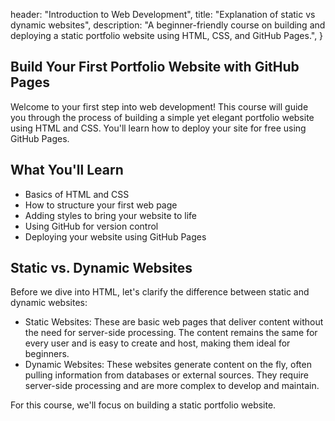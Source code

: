

  header: "Introduction to Web Development",
  title: "Explanation of static vs dynamic websites",
  description: "A beginner-friendly course on building and deploying a static portfolio website using HTML, CSS, and GitHub Pages.",
}

## Build Your First Portfolio Website with GitHub Pages

Welcome to your first step into web development! This course will guide you through the process of building a simple yet elegant portfolio website using HTML and CSS. You'll learn how to deploy your site for free using GitHub Pages.

## What You'll Learn

- Basics of HTML and CSS
- How to structure your first web page
- Adding styles to bring your website to life
- Using GitHub for version control
- Deploying your website using GitHub Pages

## Static vs. Dynamic Websites

Before we dive into HTML, let's clarify the difference between static and dynamic websites:

* Static Websites: These are basic web pages that deliver content without the need for server-side processing. The content remains the same for every user and is easy to create and host, making them ideal for beginners.
* Dynamic Websites: These websites generate content on the fly, often pulling information from databases or external sources. They require server-side processing and are more complex to develop and maintain.

For this course, we'll focus on building a static portfolio website.
